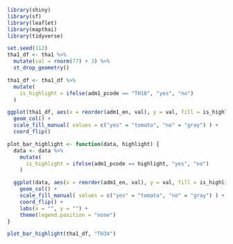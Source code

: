 ```r
library(shiny)
library(sf)
library(leaflet)
library(mapthai)
library(tidyverse)
```

```r
set.seed(112)
tha1_df <- tha1 %>%
  mutate(val = rnorm(77) + 3) %>%
  st_drop_geometry()
```

```r
tha1_df <- tha1_df %>%
  mutate(
    is_highlight = ifelse(adm1_pcode == "TH10", "yes", "no")
  )

ggplot(tha1_df, aes(x = reorder(adm1_en, val), y = val, fill = is_highlight)) +
  geom_col() + 
  scale_fill_manual( values = c("yes" = "tomato", "no" = "gray") ) +
  coord_flip()  
```

```r
plot_bar_highlight <- function(data, highlight) {
  data <- data %>%
    mutate(
      is_highlight = ifelse(adm1_pcode == highlight, "yes", "no")
    )

  ggplot(data, aes(x = reorder(adm1_en, val), y = val, fill = is_highlight)) +
    geom_col() + 
    scale_fill_manual( values = c("yes" = "tomato", "no" = "gray") ) +
    coord_flip() + 
    labs(x = "", y = "") +
    theme(legend.position = "none")
}

plot_bar_highlight(tha1_df, "TH34")
```

```r

```
